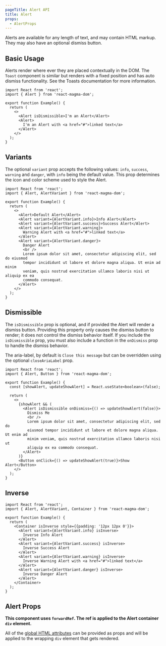 ```yaml
---
pageTitle: Alert API
title: Alert
props:
  - AlertProps
---
```



<PageContent componentName="alert" type="api">

<LeadParagraph>
Alerts are available for any length of text, and may contain HTML markup. They may also have an optional dismiss button.
</LeadParagraph>

## Basic Usage

Alerts render where ever they are placed contextually in the DOM. The `Toast` component is similar but renders with a fixed position and has auto dismiss functionality.
See the <Link to="/api/toast/">Toasts documentation</Link> for more information.

```tsx
import React from 'react';
import { Alert } from 'react-magma-dom';

export function Example() {
  return (
    <>
      <Alert isDismissible>I'm an Alert</Alert>
      <Alert>
        I'm an Alert with <a href="#">linked text</a>
      </Alert>
    </>
  );
}
```

## Variants

The optional `variant` prop accepts the following values: `info`, `success`, `warning` and `danger`, with `info` being the default value.
This prop determines the icon and color scheme used to style the Alert.

```tsx
import React from 'react';
import { Alert, AlertVariant } from 'react-magma-dom';

export function Example() {
  return (
    <>
      <Alert>Default Alert</Alert>
      <Alert variant={AlertVariant.info}>Info Alert</Alert>
      <Alert variant={AlertVariant.success}>Success Alert</Alert>
      <Alert variant={AlertVariant.warning}>
        Warning Alert with <a href="#">linked text</a>
      </Alert>
      <Alert variant={AlertVariant.danger}>
        Danger Alert
        <br />
        Lorem ipsum dolor sit amet, consectetur adipiscing elit, sed do eiusmod
        tempor incididunt ut labore et dolore magna aliqua. Ut enim ad minim
        veniam, quis nostrud exercitation ullamco laboris nisi ut aliquip ex ea
        commodo consequat.
      </Alert>
    </>
  );
}
```

## Dismissible

The `isDismissible` prop is optional, and if provided the Alert will render a dismiss button.
Providing this property only causes the dismiss button to render; it does not control the dismiss behavior itself. If you include the `isDismissible` prop,
you must also include a function in the `onDismiss` prop to handle the dismiss behavior.

The aria-label, by default is `Close this message` but can be overridden using the optional `closeAriaLabel` prop.

```tsx
import React from 'react';
import { Alert, Button } from 'react-magma-dom';

export function Example() {
  const [showAlert, updateShowAlert] = React.useState<boolean>(false);

  return (
    <>
      {showAlert && (
        <Alert isDismissible onDismiss={() => updateShowAlert(false)}>
          Dismiss Me
          <br />
          Lorem ipsum dolor sit amet, consectetur adipiscing elit, sed do
          eiusmod tempor incididunt ut labore et dolore magna aliqua. Ut enim ad
          minim veniam, quis nostrud exercitation ullamco laboris nisi ut
          aliquip ex ea commodo consequat.
        </Alert>
      )}
      <Button onClick={() => updateShowAlert(true)}>Show Alert</Button>
    </>
  );
}
```

## Inverse

```tsx
import React from 'react';
import { Alert, AlertVariant, Container } from 'react-magma-dom';

export function Example() {
  return (
    <Container isInverse style={{padding: '12px 12px 0'}}>
      <Alert variant={AlertVariant.info} isInverse>
        Inverse Info Alert
      </Alert>
      <Alert variant={AlertVariant.success} isInverse>
        Inverse Success Alert
      </Alert>
      <Alert variant={AlertVariant.warning} isInverse>
        Inverse Warning Alert with <a href="#">linked text</a>
      </Alert>
      <Alert variant={AlertVariant.danger} isInverse>
        Inverse Danger Alert
      </Alert>
    </Container>
  );
}
```

## Alert Props

**This component uses `forwardRef`. The ref is applied to the Alert container `div` element.**

All of the [global HTML attributes](https://developer.mozilla.org/en-US/docs/Web/HTML/Global_attributes) can be provided as props and will be applied to the wrapping `div` element that gets rendered.

<AlertProps />

</PageContent>